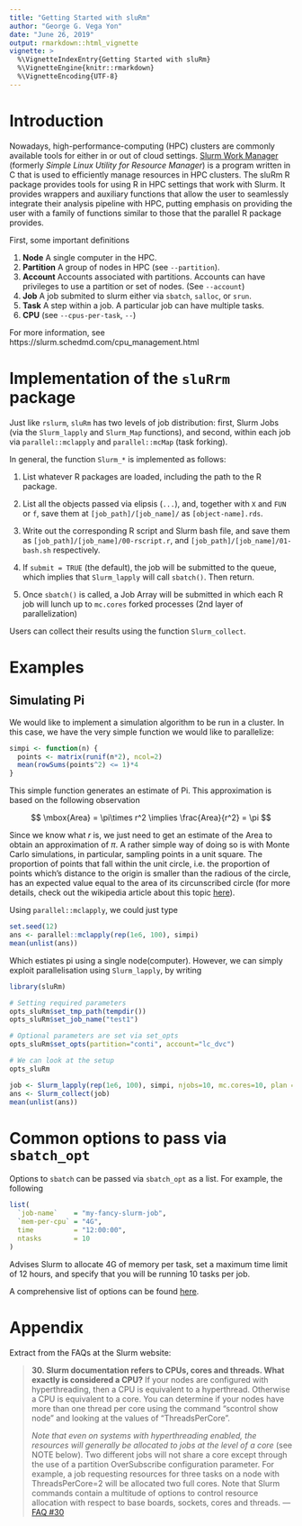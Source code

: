 ```yaml
---
title: "Getting Started with sluRm"
author: "George G. Vega Yon"
date: "June 26, 2019"
output: rmarkdown::html_vignette
vignette: >
  %\VignetteIndexEntry{Getting Started with sluRm}
  %\VignetteEngine{knitr::rmarkdown}
  %\VignetteEncoding{UTF-8}
---
```


# Introduction

Nowadays, high-performance-computing (HPC) clusters are commonly available tools for either in or out of cloud settings. [Slurm Work Manager](https://slurm.schedmd.com/) (formerly *Simple Linux Utility for Resource Manager*) is a program written in C that is used to efficiently manage resources in HPC clusters. The sluRm R package provides tools for using R in HPC settings that work with Slurm. It provides wrappers and auxiliary functions that allow the user to seamlessly integrate their analysis pipeline with HPC, putting emphasis on providing the user with a family of functions similar to those that the parallel R package provides.

First, some important definitions

1.  **Node** A single computer in the HPC.
2.  **Partition** A group of nodes in HPC (see `--partition`).
3.  **Account** Accounts associated with partitions. Accounts can have privileges to use a partition or set of nodes. (See `--account`)
4.  **Job** A job submited to slurm either via `sbatch`, `salloc`, or `srun`.
5.  **Task** A step within a job. A particular job can have multiple tasks.
6.  **CPU** (see `--cpus-per-task`, `--`)

For more information, see https://slurm.schedmd.com/cpu_management.html


# Implementation of the `sluRrm` package

Just like `rslurm`, `sluRm` has two levels of job distribution: first, Slurm Jobs (via
the `Slurm_lapply` and `Slurm_Map` functions), and second, within each job via `parallel::mclapply`
and `parallel::mcMap` (task forking).

In general, the function `Slurm_*` is implemented as follows:

1.  List whatever R packages are loaded, including the path to the R package.

2.  List all the objects passed via elipsis (`...`), and, together with `X` and
    `FUN` or `f`, save them at `[job_path]/[job_name]/` as `[object-name].rds`.

3.  Write out the corresponding R script and Slurm bash file, and save them as
    `[job_path]/[job_name]/00-rscript.r`, and `[job_path]/[job_name]/01-bash.sh`
    respectively.

4.  If `submit = TRUE` (the default), the job will be submitted to the queue,
    which implies that `Slurm_lapply` will call `sbatch()`. Then return.
    
5.  Once `sbatch()` is called, a Job Array will be submitted in which each R
    job will lunch up to `mc.cores` forked processes (2nd layer of parallelization)
    
    
Users can collect their results using the function `Slurm_collect`.
  

# Examples

## Simulating Pi

We would like to implement a simulation algorithm to be run in a cluster. In this
case, we have the very simple function we would like to parallelize:

```r
simpi <- function(n) {
  points <- matrix(runif(n*2), ncol=2)
  mean(rowSums(points^2) <= 1)*4
}
```

This simple function generates an estimate of Pi. This approximation is based on
the following observation

$$
\mbox{Area} = \pi\times r^2 \implies \frac{Area}{r^2} = \pi
$$

Since we know what $r$ is, we just need to get an estimate of the Area to obtain
an approximation of $\pi$. A rather simple way of doing so is with Monte Carlo
simulations, in particular, sampling points in a unit square. The proportion
of points that fall within the unit circle, i.e. the proportion of points which's
distance to the origin is smaller than the radious of the circle, has an expected
value equal to the area of its circunscribed circle (for more details, check out
the wikipedia article about this topic [here](https://en.wikipedia.org/wiki/Approximations_of_%CF%80#Summing_a_circle's_area)).


Using `parallel::mclapply`, we could just type

```r
set.seed(12)
ans <- parallel::mclapply(rep(1e6, 100), simpi)
mean(unlist(ans))
```

Which estiates pi using a single node(computer). However, we can simply exploit parallelisation using `Slurm_lapply`, by writing

```r
library(sluRm)

# Setting required parameters
opts_sluRm$set_tmp_path(tempdir())
opts_sluRm$set_job_name("test1")

# Optional parameters are set via set_opts
opts_sluRm$set_opts(partition="conti", account="lc_dvc")

# We can look at the setup
opts_sluRm
```


```r
job <- Slurm_lapply(rep(1e6, 100), simpi, njobs=10, mc.cores=10, plan = "wait")
ans <- Slurm_collect(job)
mean(unlist(ans))
```

# Common options to pass via `sbatch_opt`

Options to `sbatch` can be passed via `sbatch_opt` as a list. For example, the
following

```r
list(
  `job-name`    = "my-fancy-slurm-job",
  `mem-per-cpu` = "4G",
  time          = "12:00:00",
  ntasks        = 10
)
```

Advises Slurm to allocate 4G of memory per task, set a maximum time limit of 12
hours, and specify that you will be running 10 tasks per job.

A comprehensive list of options can be found [here](https://slurm.schedmd.com/sbatch.html).

# Appendix

Extract from the FAQs at the Slurm website:

> **30. Slurm documentation refers to CPUs, cores and threads. What exactly is considered a CPU?**
If your nodes are configured with hyperthreading, then a CPU is equivalent to a hyperthread. Otherwise a CPU is equivalent to a core. You can determine if your nodes have more than one thread per core using the command "scontrol show node" and looking at the values of "ThreadsPerCore".
>
> *Note that even on systems with hyperthreading enabled, the resources will generally be allocated to jobs at the level of a core* (see NOTE below). Two different jobs will not share a core except through the use of a partition OverSubscribe configuration parameter. For example, a job requesting resources for three tasks on a node with ThreadsPerCore=2 will be allocated two full cores. Note that Slurm commands contain a multitude of options to control resource allocation with respect to base boards, sockets, cores and threads. --- [FAQ #30](https://slurm.schedmd.com/faq.html#cpu_count)

